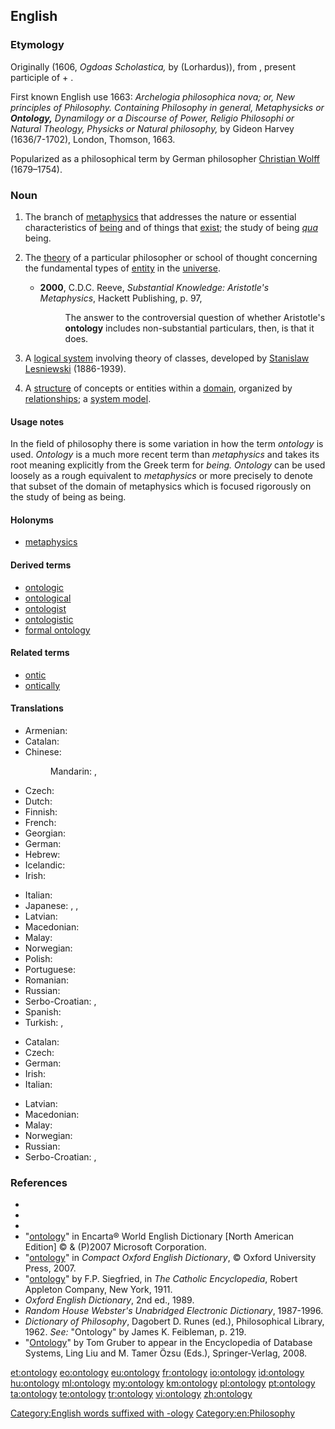 ==English==

{{wikipedia}}

===Etymology===
Originally {{etyl|la|en}} {{term|ontologia|lang=la}} (1606, ''Ogdoas Scholastica,'' by {{w|Jacob Lorhard}} (Lorhardus)), from {{etyl|grc|en}} {{term|ὤν||on|lang=grc}}, present participle of {{term|εἰμί||being, existing, essence|lang=grc}} + {{term|λόγος|tr=[[logos]]||account|lang=grc}}.

First known English use 1663: ''Archelogia philosophica nova; or, New principles of Philosophy. Containing Philosophy in general, Metaphysicks or '''Ontology,''' Dynamilogy or a Discourse of Power, Religio Philosophi or Natural Theology, Physicks or Natural philosophy,'' by Gideon Harvey (1636/7-1702), London, Thomson, 1663.

Popularized as a philosophical term by German philosopher [[w:Christian Wolff (philosopher)|Christian Wolff]] (1679–1754).

===Noun===
{{en-noun|ontolog|ies}}

# {{context|uncountable|philosophy|lang=en}} The branch of [[metaphysics]] that addresses the nature or essential characteristics of [[being]] and of things that [[exist]]; the study of being ''[[qua]]'' being.
# {{context|countable|philosophy|lang=en}} The [[theory]] of a particular philosopher or school of thought concerning the fundamental types of [[entity]] in the [[universe]].
#* '''2000''', C.D.C. Reeve, ''Substantial Knowledge: Aristotle's Metaphysics'', Hackett Publishing, p. 97,
#*: The answer to the controversial question of whether Aristotle's '''ontology''' includes non-substantial particulars, then, is that it does.
# {{context|logic|lang=en}} A [[logical system]] involving theory of classes, developed by [[w:Stanislaw_Lesniewski|Stanislaw Lesniewski]] (1886-1939).
# {{context|computer science|information science|lang=en}} A [[structure]] of concepts or entities within a [[domain]], organized by [[relationship]]s; a [[system model]].

====Usage notes====
In the field of philosophy there is some variation in how the term ''ontology'' is used.  ''Ontology'' is a much more recent term than ''metaphysics'' and takes its root meaning explicitly from the Greek term for ''being.''  ''Ontology'' can be used loosely as a rough equivalent to ''metaphysics'' or more precisely to denote that subset of the domain of metaphysics which is focused rigorously on the study of being as being.

====Holonyms====
* [[metaphysics]]

====Derived terms====
* [[ontologic]]
* [[ontological]]
* [[ontologist]]
* [[ontologistic]]
* [[formal ontology]]

====Related terms====
* [[ontic]]
* [[ontically]]

====Translations====
{{trans-top|study of being}}
* Armenian: {{t-|hy|գոյաբանություն|tr=goyabanutʿyun|sc=Armn}}
* Catalan: {{t-|ca|ontologia|f}}
* Chinese:
*: Mandarin: {{t|cmn|本體論|sc=Hani}}, {{t|cmn|本体论|tr=běntǐlùn|sc=Hani}}
* Czech: {{t+|cs|ontologie|f}}
* Dutch: {{t+|nl|ontologie}}
* Finnish: {{t+|fi|ontologia}}
* French: {{t+|fr|ontologie|f}}
* Georgian: {{t-|ka|ონთოლოგია|tr=ont'ologia|sc=Geor}}
* German: {{t+|de|Ontologie|f}}
* Hebrew: {{t+|he|אונטולוגיה|tr=ontológia|f}}
* Icelandic: {{t-|is|verufræði|f}}
* Irish: {{t-|ga|ointeolaíocht|f}}
{{trans-mid}}
* Italian: {{t+|it|ontologia|f}}
* Japanese: {{t-|ja|存在論|tr=そんざいろん, sonzairon|sc=Jpan}}, {{t-|ja|オントロジー|tr=ontorojī|sc=Jpan}}, {{t-|ja|本体論|tr=ほんたいろん, hontairon|sc=Jpan}}
* Latvian: {{t-|lv|ontoloģija|f}}
* Macedonian: {{t-|mk|онтологија|f|tr=ontológija|sc=Cyrl}}
* Malay: {{t|ms|ontologi}}
* Norwegian: {{t-|no|ontologi|m}}
* Polish: {{t+|pl|ontologia}}
* Portuguese: {{t+|pt|ontologia|f}}
* Romanian: {{t-|ro|ontologie}}
* Russian: {{t+|ru|онтология|f|tr=ontológija|sc=Cyrl}}
* Serbo-Croatian: {{t-|sh|ontologija|f|alt=ontològija}}, {{t-|sh|онтологија|f}}
* Spanish: {{t+|es|ontología|f}}
* Turkish: {{t-|tr|varlık felsefesi}}, {{t+|tr|ontoloji}}
{{trans-bottom}}

{{trans-top|system model in computer science}}
* Catalan: {{t-|ca|ontologia|f}}
* Czech: {{t+|cs|ontologie|f}}
* German: {{t+|de|Ontologie|f}}
* Irish: {{t-|ga|ointeolaíocht|f}}
* Italian: {{t+|it|ontologia|f}}
{{trans-mid}}
* Latvian: {{t-|lv|ontoloģija|f}}
* Macedonian: {{t-|mk|онтологија|f|tr=ontológija|sc=Cyrl}}
* Malay: {{t|ms|ontologi}}
* Norwegian: {{t-|no|ontologi|m}}
* Russian: {{t+|ru|онтология|f|tr=ontológija|sc=Cyrl}}
* Serbo-Croatian: {{t-|sh|ontologija|f|alt=ontològija}}, {{t-|sh|онтологија|f}}
{{trans-bottom}}

===References===
* {{R:Webster 1828}}
* {{R:Webster 1913|ontology}}
* {{R:Dictionary.com|ontology}}
* "[http://encarta.msn.com/dictionary_/ontology.html ontology]" in Encarta® World English Dictionary [North American Edition] © & (P)2007 Microsoft Corporation.
* "[http://www.askoxford.com/concise_oed/ontology?view=uk ontology]" in ''Compact Oxford English Dictionary'', © Oxford University Press, 2007.
* "[http://www.newadvent.org/cathen/11258a.htm ontology]" by F.P. Siegfried, in ''The Catholic Encyclopedia'', Robert Appleton Company, New York, 1911.
* ''Oxford English Dictionary'', 2nd ed., 1989.
* ''Random House Webster's Unabridged Electronic Dictionary'', 1987-1996.
* ''Dictionary of Philosophy'', Dagobert D. Runes (ed.), Philosophical Library, 1962. ''See:'' "Ontology" by James K. Feibleman, p. 219.
* "[http://tomgruber.org/writing/ontology-definition-2007.htm Ontology]" by Tom Gruber to appear in the Encyclopedia of Database Systems, Ling Liu and M. Tamer Özsu (Eds.), Springer-Verlag, 2008.

[[Category:English words suffixed with -ology]]
[[Category:en:Philosophy]]

[[et:ontology]]
[[eo:ontology]]
[[eu:ontology]]
[[fr:ontology]]
[[io:ontology]]
[[id:ontology]]
[[hu:ontology]]
[[ml:ontology]]
[[my:ontology]]
[[km:ontology]]
[[pl:ontology]]
[[pt:ontology]]
[[ta:ontology]]
[[te:ontology]]
[[tr:ontology]]
[[vi:ontology]]
[[zh:ontology]]
